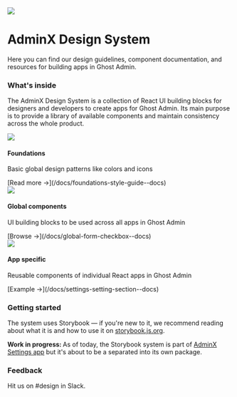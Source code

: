 
<Meta title="Welcome" />

<div className="sb-doc">

<img src={WelcomeImage} className='main-image' />

# AdminX Design System

<p className='excerpt'>Here you can find our design guidelines, component documentation, and resources for building apps in Ghost Admin.</p>

### What's inside

The AdminX Design System is a collection of React UI building blocks for designers and developers to create apps for Ghost Admin. Its main purpose is to provide a library of available components and maintain consistency across the whole product.

<section className="main-structure-container">
    <div>
        <img src={CircleMenu} className="icon green" />
        <h4>Foundations</h4>
        <p>Basic global design patterns like colors and icons</p>
        [Read more &rarr;](/docs/foundations-style-guide--docs)
    </div>
    <div>
        <img src={BlocksIcon} className="icon purple" />
        <h4>Global components</h4>
        <p>UI building blocks to be used across all apps in Ghost Admin</p>
        [Browse &rarr;](/docs/global-form-checkbox--docs)
    </div>
    <div>
        <img src={AppsIcon} className="icon pink" />
        <h4>App specific</h4>
        <p>Reusable components of individual React apps in Ghost Admin</p>
        [Example &rarr;](/docs/settings-setting-section--docs)
    </div>
</section>

### Getting started

The system uses Storybook — if you're new to it, we recommend reading about what it is and how to use it on [storybook.js.org](https://storybook.js.org).

<div className="highlight purple"><strong>Work in progress: </strong>As of today, the Storybook system is part of <a href="https://github.com/TryGhost/Ghost/tree/main/apps/admin-x-settings">AdminX Settings app</a> but it's about to be a separated into its own package.</div>


### Feedback

Hit us on #design in Slack.


</div>